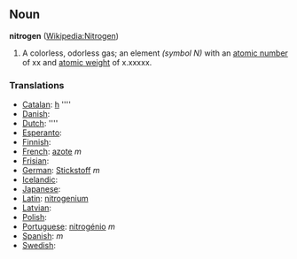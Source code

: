 == Noun ==
'''nitrogen''' ([[en:Nitrogen|Wikipedia:Nitrogen]])

# A colorless, odorless gas; an element ''(symbol N)'' with an [[atomic number]] of xx and [[atomic weight]] of x.xxxxx.

===Translations===
*[[Catalan]]: [[h]] ''''
*[[Danish]]: [[]]
*[[Dutch]]: [[]] ''''
*[[Esperanto]]: [[]]
*[[Finnish]]: [[]]
*[[French]]: [[azote]] ''m''
*[[Frisian]]: [[]]
*[[German]]: [[Stickstoff]] ''m''
*[[Icelandic]]: [[]]
*[[Japanese]]: [[]]
*[[Latin]]: [[nitrogenium]]
*[[Latvian]]: [[]]
*[[Polish]]: [[]]
*[[Portuguese]]: [[nitrogénio]] ''m''
*[[Spanish]]: [[]] ''m''
*[[Swedish]]: [[]]